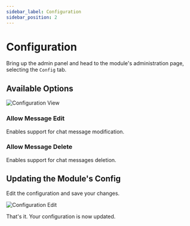 ```yaml
---
sidebar_label: Configuration
sidebar_position: 2
---
```


# Configuration

Bring up the admin panel and head to the module's administration page, 
selecting the `Config` tab.

## Available Options

![Configuration View](/img/modules/chat/admin/config_view.png)

### Allow Message Edit

Enables support for chat message modification.

### Allow Message Delete

Enables support for chat messages deletion.

## Updating the Module's Config

Edit the configuration and save your changes.

![Configuration Edit](/img/modules/chat/admin/config_edit.png)

That's it. Your configuration is now updated.
